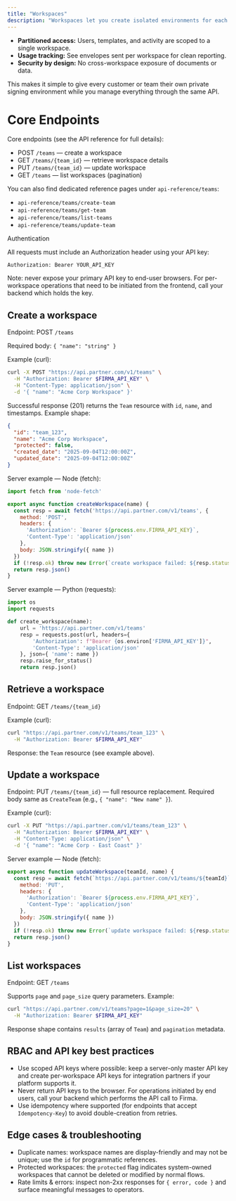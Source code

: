 ```yaml
---
title: "Workspaces"
description: "Workspaces let you create isolated environments for each of your customers or business units. Every workspace has its own templates, documents, and envelope usage—so teams stay separate without extra effort."
---
```


- **Partitioned access:** Users, templates, and activity are scoped to a single workspace.
- **Usage tracking:** See envelopes sent per workspace for clean reporting.
- **Security by design:** No cross-workspace exposure of documents or data.

This makes it simple to give every customer or team their own private signing environment while you manage everything through the same API.

# Core Endpoints

Core endpoints (see the API reference for full details):

- POST `/teams` — create a workspace
- GET `/teams/{team_id}` — retrieve workspace details
- PUT `/teams/{team_id}` — update workspace
- GET `/teams` — list workspaces (pagination)

You can also find dedicated reference pages under `api-reference/teams`:

- `api-reference/teams/create-team`
- `api-reference/teams/get-team`
- `api-reference/teams/list-teams`
- `api-reference/teams/update-team`

Authentication

All requests must include an Authorization header using your API key:

```
Authorization: Bearer YOUR_API_KEY
```

Note: never expose your primary API key to end-user browsers. For per-workspace operations that need to be initiated from the frontend, call your backend which holds the key.

## Create a workspace

Endpoint: POST `/teams`

Required body: `{ "name": "string" }`

Example (curl):

```bash
curl -X POST "https://api.partner.com/v1/teams" \
  -H "Authorization: Bearer $FIRMA_API_KEY" \
  -H "Content-Type: application/json" \
  -d '{ "name": "Acme Corp Workspace" }'
```

Successful response (201) returns the `Team` resource with `id`, `name`, and timestamps. Example shape:

```json
{
  "id": "team_123",
  "name": "Acme Corp Workspace",
  "protected": false,
  "created_date": "2025-09-04T12:00:00Z",
  "updated_date": "2025-09-04T12:00:00Z"
}
```

Server example — Node (fetch):

```js
import fetch from 'node-fetch'

export async function createWorkspace(name) {
  const resp = await fetch('https://api.partner.com/v1/teams', {
    method: 'POST',
    headers: {
      'Authorization': `Bearer ${process.env.FIRMA_API_KEY}`,
      'Content-Type': 'application/json'
    },
    body: JSON.stringify({ name })
  })
  if (!resp.ok) throw new Error(`create workspace failed: ${resp.status}`)
  return resp.json()
}
```

Server example — Python (requests):

```py
import os
import requests

def create_workspace(name):
    url = 'https://api.partner.com/v1/teams'
    resp = requests.post(url, headers={
        'Authorization': f"Bearer {os.environ['FIRMA_API_KEY']}",
        'Content-Type': 'application/json'
    }, json={ 'name': name })
    resp.raise_for_status()
    return resp.json()
```

## Retrieve a workspace

Endpoint: GET `/teams/{team_id}`

Example (curl):

```bash
curl "https://api.partner.com/v1/teams/team_123" \
  -H "Authorization: Bearer $FIRMA_API_KEY"
```

Response: the `Team` resource (see example above).

## Update a workspace

Endpoint: PUT `/teams/{team_id}` — full resource replacement. Required body same as `CreateTeam` (e.g., `{ "name": "New name" }`).

Example (curl):

```bash
curl -X PUT "https://api.partner.com/v1/teams/team_123" \
  -H "Authorization: Bearer $FIRMA_API_KEY" \
  -H "Content-Type: application/json" \
  -d '{ "name": "Acme Corp - East Coast" }'
```

Server example — Node (fetch):

```js
export async function updateWorkspace(teamId, name) {
  const resp = await fetch(`https://api.partner.com/v1/teams/${teamId}`, {
    method: 'PUT',
    headers: {
      'Authorization': `Bearer ${process.env.FIRMA_API_KEY}`,
      'Content-Type': 'application/json'
    },
    body: JSON.stringify({ name })
  })
  if (!resp.ok) throw new Error(`update workspace failed: ${resp.status}`)
  return resp.json()
}
```

## List workspaces

Endpoint: GET `/teams`

Supports `page` and `page_size` query parameters. Example:

```bash
curl "https://api.partner.com/v1/teams?page=1&page_size=20" \
  -H "Authorization: Bearer $FIRMA_API_KEY"
```

Response shape contains `results` (array of `Team`) and `pagination` metadata.

## RBAC and API key best practices

- Use scoped API keys where possible: keep a server-only master API key and create per-workspace API keys for integration partners if your platform supports it.
- Never return API keys to the browser. For operations initiated by end users, call your backend which performs the API call to Firma.
- Use idempotency where supported (for endpoints that accept `Idempotency-Key`) to avoid double-creation from retries.

## Edge cases & troubleshooting

- Duplicate names: workspace names are display-friendly and may not be unique; use the `id` for programmatic references.
- Protected workspaces: the `protected` flag indicates system-owned workspaces that cannot be deleted or modified by normal flows.
- Rate limits & errors: inspect non-2xx responses for `{ error, code }` and surface meaningful messages to operators.